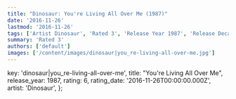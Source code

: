 ```yaml
---
title: "Dinosaur: You're Living All Over Me (1987)"
date: '2016-11-26'
lastmod: '2016-11-26'
tags: ['Artist Dinosaur', 'Rated 3', 'Release Year 1987', 'Release Decade 1980']
summary: 'Rated 3'
authors: ['default']
images: ['/content/images/dinosaur|you_re-living-all-over-me.jpg']
---
```


  key: 'dinosaur|you_re-living-all-over-me',
  title: "You're Living All Over Me",
  release_year: 1987,
  rating: 6,
  rating_date: '2016-11-26T00:00:00.000Z',
  artist: 'Dinosaur',
};

<MusicRating data={data} />
